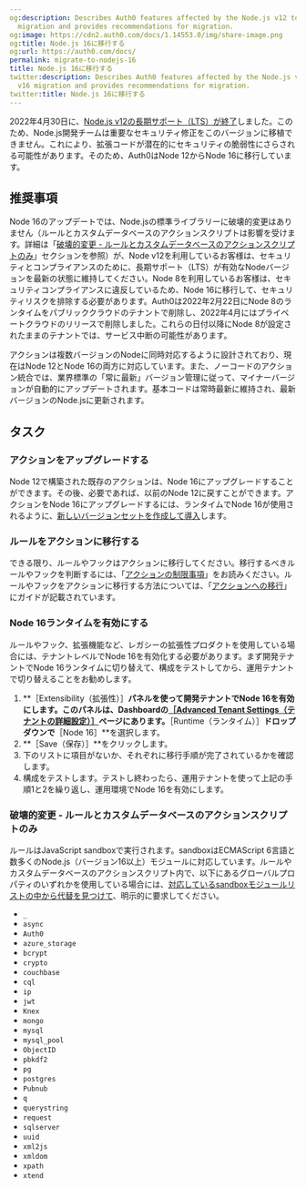 ```yaml
---
og:description: Describes Auth0 features affected by the Node.js v12 to Node.js v16
  migration and provides recommendations for migration.
og:image: https://cdn2.auth0.com/docs/1.14553.0/img/share-image.png
og:title: Node.js 16に移行する
og:url: https://auth0.com/docs/
permalink: migrate-to-nodejs-16
title: Node.js 16に移行する
twitter:description: Describes Auth0 features affected by the Node.js v12 to Node.js
  v16 migration and provides recommendations for migration.
twitter:title: Node.js 16に移行する
---
```


2022年4月30日に、[Node.js v12の長期サポート（LTS）が終了](https://github.com/nodejs/Release#release-schedule)しました。このため、Node.js開発チームは重要なセキュリティ修正をこのバージョンに移植できません。これにより、拡張コードが潜在的にセキュリティの脆弱性にさらされる可能性があります。そのため、Auth0はNode 12からNode 16に移行しています。

## 推奨事項

Node 16のアップデートでは、Node.jsの標準ライブラリーに破壊的変更はありません（ルールとカスタムデータベースのアクションスクリプトは影響を受けます。詳細は「[破壊的変更 - ルールとカスタムデータベースのアクションスクリプトのみ](#breaking-changes-rules-only)」セクションを参照）が、Node v12を利用しているお客様は、セキュリティとコンプライアンスのために、長期サポート（LTS）が有効なNodeバージョンを最新の状態に維持してください。Node 8を利用しているお客様は、セキュリティコンプライアンスに違反しているため、Node 16に移行して、セキュリティリスクを排除する必要があります。Auth0は2022年2月22日にNode 8のランタイムをパブリッククラウドのテナントで削除し、2022年4月にはプライベートクラウドのリリースで削除しました。これらの日付以降にNode 8が設定されたままのテナントでは、サービス中断の可能性があります。

アクションは複数バージョンのNodeに同時対応するように設計されており、現在はNode 12とNode 16の両方に対応しています。また、ノーコードのアクション統合では、業界標準の「常に最新」バージョン管理に従って、マイナーバージョンが自動的にアップデートされます。基本コードは常時最新に維持され、最新バージョンのNode.jsに更新されます。



## タスク

### アクションをアップグレードする

Node 12で構築された既存のアクションは、Node 16にアップグレードすることができます。その後、必要であれば、以前のNode 12に戻すことができます。アクションをNode 16にアップグレードするには、ランタイムでNode 16が使用されるように、[新しいバージョンセットを作成して導入](/actions/manage-versions)します。

### ルールをアクションに移行する

できる限り、ルールやフックはアクションに移行してください。移行するべきルールやフックを判断するには、「[アクションの制限事項](/actions/limitations)」をお読みください。ルールやフックをアクションに移行する方法については、「[アクションへの移行](/migrate)」にガイドが記載されています。

### Node 16ランタイムを有効にする

ルールやフック、拡張機能など、レガシーの拡張性プロダクトを使用している場合には、テナントレベルでNode 16を有効化する必要があります。まず開発テナントでNode 16ランタイムに切り替えて、構成をテストしてから、運用テナントで切り替えることをお勧めします。

1. **［Extensibility（拡張性）］**パネルを使って開発テナントでNode 16を有効にします。このパネルは、Dashboardの[［Advanced Tenant Settings（テナントの詳細設定）］](%24%7Bmanage_url%7D/#/tenant/advanced)ページにあります。**［Runtime（ランタイム）］**ドロップダウンで**［Node 16］**を選択します。
2. **［Save（保存）］**をクリックします。
3. 下のリストに項目がないか、それぞれに移行手順が完了されているかを確認します。
4. 構成をテストします。テストし終わったら、運用テナントを使って上記の手順1と2を繰り返し、運用環境でNode 16を有効にします。

### 破壊的変更 - ルールとカスタムデータベースのアクションスクリプトのみ

ルールはJavaScript sandboxで実行されます。sandboxはECMAScript 6言語と数多くのNode.js（バージョン16以上）モジュールに対応しています。ルールやカスタムデータベースのアクションスクリプト内で、以下にあるグローバルプロパティのいずれかを使用している場合には、[対応しているsandboxモジュールリストの中から代替を見つけて](https://auth0-extensions.github.io/canirequire/)、明示的に要求してください。

* `_`
* `async`
* `Auth0`
* `azure_storage`
* `bcrypt`
* `crypto`
* `couchbase`
* `cql`
* `ip`
* `jwt`
* `Knex`
* `mongo`
* `mysql`
* `mysql_pool`
* `ObjectID`
* `pbkdf2`
* `pg`
* `postgres`
* `Pubnub`
* `q`
* `querystring`
* `request`
* `sqlserver`
* `uuid`
* `xml2js`
* `xmldom`
* `xpath`
* `xtend`